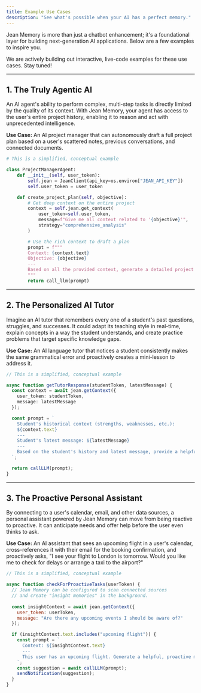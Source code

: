 ```yaml
---
title: Example Use Cases
description: "See what's possible when your AI has a perfect memory."
---
```



Jean Memory is more than just a chatbot enhancement; it's a foundational layer for building next-generation AI applications. Below are a few examples to inspire you.

<Note>
We are actively building out interactive, live-code examples for these use cases. Stay tuned!
</Note>

---

## 1. The Truly Agentic AI

An AI agent's ability to perform complex, multi-step tasks is directly limited by the quality of its context. With Jean Memory, your agent has access to the user's entire project history, enabling it to reason and act with unprecedented intelligence.

**Use Case:** An AI project manager that can autonomously draft a full project plan based on a user's scattered notes, previous conversations, and connected documents.

```python {{ title: "agent.py" }}
# This is a simplified, conceptual example

class ProjectManagerAgent:
    def __init__(self, user_token):
        self.jean = JeanClient(api_key=os.environ["JEAN_API_KEY"])
        self.user_token = user_token

    def create_project_plan(self, objective):
        # Get deep context on the entire project
        context = self.jean.get_context(
            user_token=self.user_token,
            message=f"Give me all context related to '{objective}'",
            strategy="comprehensive_analysis" 
        )

        # Use the rich context to draft a plan
        prompt = f"""
        Context: {context.text}
        Objective: {objective}
        ---
        Based on all the provided context, generate a detailed project plan with phases, milestones, and potential risks.
        """
        return call_llm(prompt)

```

---

## 2. The Personalized AI Tutor

Imagine an AI tutor that remembers every one of a student's past questions, struggles, and successes. It could adapt its teaching style in real-time, explain concepts in a way the student understands, and create practice problems that target specific knowledge gaps.

**Use Case:** An AI language tutor that notices a student consistently makes the same grammatical error and proactively creates a mini-lesson to address it.

```typescript {{ title: "tutor.ts" }}
// This is a simplified, conceptual example

async function getTutorResponse(studentToken, latestMessage) {
  const context = await jean.getContext({
    user_token: studentToken,
    message: latestMessage
  });

  const prompt = `
    Student's historical context (strengths, weaknesses, etc.): 
    ${context.text}
    ---
    Student's latest message: ${latestMessage}
    ---
    Based on the student's history and latest message, provide a helpful and personalized response. If you notice a recurring mistake in their history, gently correct it and provide a brief explanation.
  `;

  return callLLM(prompt);
}
```

---

## 3. The Proactive Personal Assistant

By connecting to a user's calendar, email, and other data sources, a personal assistant powered by Jean Memory can move from being reactive to proactive. It can anticipate needs and offer help before the user even thinks to ask.

**Use Case:** An AI assistant that sees an upcoming flight in a user's calendar, cross-references it with their email for the booking confirmation, and proactively asks, "I see your flight to London is tomorrow. Would you like me to check for delays or arrange a taxi to the airport?"

```javascript {{ title: "assistant.js" }}
// This is a simplified, conceptual example

async function checkForProactiveTasks(userToken) {
  // Jean Memory can be configured to scan connected sources
  // and create "insight memories" in the background.
  
  const insightContext = await jean.getContext({
    user_token: userToken,
    message: "Are there any upcoming events I should be aware of?"
  });

  if (insightContext.text.includes("upcoming flight")) {
    const prompt = `
      Context: ${insightContext.text}
      ---
      This user has an upcoming flight. Generate a helpful, proactive message offering assistance.
    `;
    const suggestion = await callLLM(prompt);
    sendNotification(suggestion);
  }
}
```
